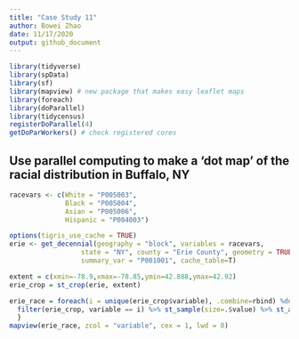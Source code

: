 ```yaml
---
title: "Case Study 11"
author: Bowei Zhao
date: 11/17/2020
output: github_document
---
```



```r
library(tidyverse)
library(spData)
library(sf)
library(mapview) # new package that makes easy leaflet maps
library(foreach)
library(doParallel)
library(tidycensus)
registerDoParallel(4)
getDoParWorkers() # check registered cores
```

## Use parallel computing to make a ‘dot map’ of the racial distribution in Buffalo, NY
```r
racevars <- c(White = "P005003", 
              Black = "P005004", 
              Asian = "P005006", 
              Hispanic = "P004003")

options(tigris_use_cache = TRUE)
erie <- get_decennial(geography = "block", variables = racevars, 
                  state = "NY", county = "Erie County", geometry = TRUE, 
                  summary_var = "P001001", cache_table=T) 

extent = c(xmin=-78.9,xmax=-78.85,ymin=42.888,ymax=42.92)
erie_crop = st_crop(erie, extent)

erie_race = foreach(i = unique(erie_crop$variable), .combine=rbind) %do% {
  filter(erie_crop, variable == i) %>% st_sample(size=.$value) %>% st_as_sf() %>% mutate(variable =i)
  }
mapview(erie_race, zcol = "variable", cex = 1, lwd = 0)
```